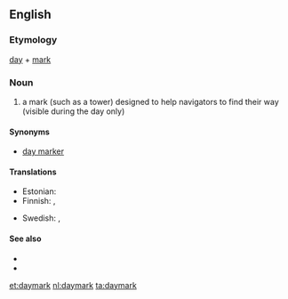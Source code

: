 ==English==

===Etymology===
[[day]] + [[mark]]

===Noun===
{{wikipedia}}
{{en-noun}}

# a mark (such as a tower) designed to help navigators to find their way (visible during the day only)

====Synonyms====
* [[day marker]]

====Translations====
{{trans-top|type of navigation mark}}
* Estonian: {{t|et|päevamärk}}
* Finnish: {{t|fi|tunnusmajakka}}, {{t|fi|pooki}}
{{trans-mid}}
* Swedish: {{t|sv|känningsbåk|c}}, {{t|sv|båk|c}}
{{trans-bottom}}

====See also====
* {{l|en|landmark}}
* {{l|en|seamark}}

[[et:daymark]]
[[nl:daymark]]
[[ta:daymark]]